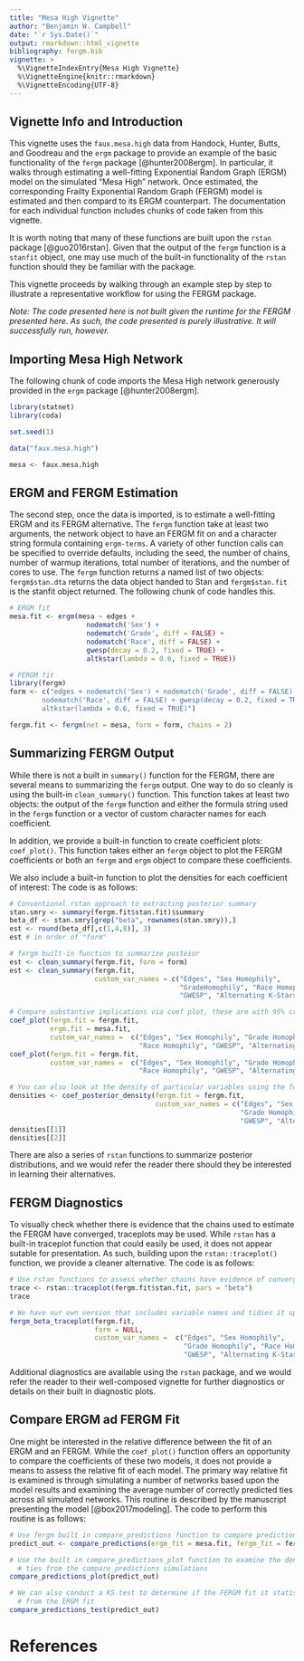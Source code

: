 ```yaml
---
title: "Mesa High Vignette"
author: "Benjamin W. Campbell"
date: "`r Sys.Date()`"
output: rmarkdown::html_vignette
bibliography: fergm.bib
vignette: >
  %\VignetteIndexEntry{Mesa High Vignette}
  %\VignetteEngine{knitr::rmarkdown}
  %\VignetteEncoding{UTF-8}
---
```

## Vignette Info and Introduction
This vignette uses the `faux.mesa.high` data from Handock, Hunter, Butts, and Goodreau and the `ergm` package to provide an example of the basic functionality of the `fergm` package [@hunter2008ergm].  In particular, it walks through estimating a well-fitting Exponential Random Graph (ERGM) model on the simulated "Mesa High" network.  Once estimated, the corresponding Frailty Exponential Random Graph (FERGM) model is estimated and then compard to its ERGM counterpart.  The documentation for each individual function includes chunks of code taken from this vignette.  

It is worth noting that many of these functions are built upon the `rstan` package [@guo2016rstan].  Given that the output of the `fergm` function is a `stanfit` object, one may use much of the built-in functionality of the `rstan` function should they be familiar with the package.  

This vignette proceeds by walking through an example step by step to illustrate a representative workflow for using the FERGM package.  

*Note: The code presented here is not built given the runtime for the FERGM presented here.  As such, the code presented is purely illustrative.  It will successfully run, however.* 

## Importing Mesa High Network 

The following chunk of code imports the Mesa High network generously provided in the `ergm` package [@hunter2008ergm].  

```r
library(statnet)
library(coda)

set.seed(1)

data("faux.mesa.high")

mesa <- faux.mesa.high
```

## ERGM and FERGM Estimation
The second step, once the data is imported, is to estimate a well-fitting ERGM and its FERGM alternative.  The `fergm` function take at least two arguments, the network object to have an FERGM fit on and a character string formula containing `ergm-terms`. A variety of other function calls can be specified to override defaults, including the seed, the number of chains, number of warmup iterations, total number of iterations, and the number of cores to use.  The `fergm` function returns a named list of two objects: `fergm$stan.dta` returns the data object handed to Stan and `fergm$stan.fit` is the stanfit object returned.  The following chunk of code handles this.  

```r
# ERGM fit
mesa.fit <- ergm(mesa ~ edges +
                   nodematch('Sex') +
                   nodematch('Grade', diff = FALSE) +
                   nodematch('Race', diff = FALSE) +
                   gwesp(decay = 0.2, fixed = TRUE) +
                   altkstar(lambda = 0.6, fixed = TRUE))

# FERGM fit
library(fergm)
form <- c("edges + nodematch('Sex') + nodematch('Grade', diff = FALSE) +
        nodematch('Race', diff = FALSE) + gwesp(decay = 0.2, fixed = TRUE) + 
        altkstar(lambda = 0.6, fixed = TRUE)")

fergm.fit <- fergm(net = mesa, form = form, chains = 2)

```

## Summarizing FERGM Output
While there is not a built in `summary()` function for the FERGM, there are several means to summarizing the `fergm` output. One way to do so cleanly is using the built-in `clean_summary()` function.  This function takes at least two objects: the output of the `fergm` function and either the formula string used in the `fergm` function or a vector of custom character names for each coefficient.  

In addition, we provide a built-in function to create coefficient plots: `coef_plot()`.  This function takes either an `fergm` object to plot the FERGM coefficients or both an `fergm` and `ergm` object to compare these coefficients.  

We also include a built-in function to plot the densities for each coefficient of interest: The code is as follows:

```r
# Conventional rstan approach to extracting posterior summary
stan.smry <- summary(fergm.fit$stan.fit)$summary
beta_df <- stan.smry[grep("beta", rownames(stan.smry)),]
est <- round(beta_df[,c(1,4,8)], 3)
est # in order of "form"

# fergm built-in function to summarize posteior
est <- clean_summary(fergm.fit, form = form)
est <- clean_summary(fergm.fit, 
                     custom_var_names = c("Edges", "Sex Homophily",
                                          "GradeHomophily", "Race Homophily",
                                          "GWESP", "Alternating K-Stars"))

# Compare substantive implications via coef plot, these are with 95% credible intervals
coef_plot(fergm.fit = fergm.fit, 
          ergm.fit = mesa.fit, 
          custom_var_names =  c("Edges", "Sex Homophily", "Grade Homophily", 
                                "Race Homophily", "GWESP", "Alternating K-Stars"))
coef_plot(fergm.fit = fergm.fit, 
          custom_var_names =  c("Edges", "Sex Homophily", "Grade Homophily", 
                                "Race Homophily", "GWESP", "Alternating K-Stars"))

# You can also look at the density of particular variables using the following:
densities <- coef_posterior_density(fergm.fit = fergm.fit, 
                                    custom_var_names = c("Edges", "Sex Homophily", 
                                                         "Grade Homophily", "Race Homophily", 
                                                         "GWESP", "Alternating K-Stars"))
densities[[1]]
densities[[2]]
```

There are also a series of `rstan` functions to summarize posterior distributions, and we would refer the reader there should they be interested in learning their alternatives.

## FERGM Diagnostics
To visually check whether there is evidence that the chains used to estimate the FERGM have converged, traceplots may be used.  While `rstan` has a built-in traceplot function that could easily be used, it does not appear sutable for presentation.  As such, building upon the `rstan::traceplot()` function, we provide a cleaner alternative.  The code is as follows:

```r
# Use rstan functions to assess whether chains have evidence of converging
trace <- rstan::traceplot(fergm.fit$stan.fit, pars = "beta")
trace

# We have our own version that includes variable names and tidies it up a bit
fergm_beta_traceplot(fergm.fit,
                     form = NULL,
                     custom_var_names =  c("Edges", "Sex Homophily", 
                                           "Grade Homophily", "Race Homophily", 
                                           "GWESP", "Alternating K-Stars"))
```

Additional diagnostics are available using the `rstan` package, and we would refer the reader to their well-composed vignette for further diagnostics or details on their built in diagnostic plots.  

## Compare ERGM ad FERGM Fit
One might be interested in the relative difference between the fit of an ERGM and an FERGM.  While the `coef_plot()` function offers an opportunity to compare the coefficients of these two models, it does not provide a means to assess the relative fit of each model.  The primary way relative fit is examined is through simulating a number of networks based upon the model results and examining the average number of correctly predicted ties across all simulated networks.  This routine is described by the manuscript presenting the model [@box2017modeling].  The code to perform this routine is as follows:

```r
# Use fergm built in compare_predictions function to compare predictions of ERGM and FERGM
predict_out <- compare_predictions(ergm_fit = mesa.fit, fergm_fit = fergm.fit)

# Use the built in compare_predictions_plot function to examine the densities of correctly predicted
  # ties from the compare_predictions simulations
compare_predictions_plot(predict_out)

# We can also conduct a KS test to determine if the FERGM fit it statistically disginguishable 
  # from the ERGM fit
compare_predictions_test(predict_out)
```

# References

